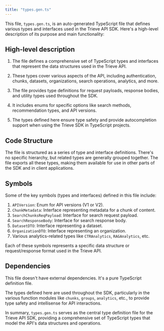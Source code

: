 ```yaml
---
title: "types.gen.ts"
---
```


This file, `types.gen.ts`, is an auto-generated TypeScript file that defines various types and interfaces used in the Trieve API SDK. Here's a high-level description of its purpose and main functionality:

## High-level description

1. The file defines a comprehensive set of TypeScript types and interfaces that represent the data structures used in the Trieve API.

2. These types cover various aspects of the API, including authentication, chunks, datasets, organizations, search operations, analytics, and more.

3. The file provides type definitions for request payloads, response bodies, and utility types used throughout the SDK.

4. It includes enums for specific options like search methods, recommendation types, and API versions.

5. The types defined here ensure type safety and provide autocompletion support when using the Trieve SDK in TypeScript projects.

## Code Structure

The file is structured as a series of type and interface definitions. There's no specific hierarchy, but related types are generally grouped together. The file exports all these types, making them available for use in other parts of the SDK and in client applications.

## Symbols

Some of the key symbols (types and interfaces) defined in this file include:

1. `APIVersion`: Enum for API versions (V1 or V2).
2. `ChunkMetadata`: Interface representing metadata for a chunk of content.
3. `SearchChunksReqPayload`: Interface for search request payload.
4. `SearchResponseBody`: Interface for search response body.
5. `DatasetDTO`: Interface representing a dataset.
6. `OrganizationDTO`: Interface representing an organization.
7. Various analytics-related types like `CTRAnalytics`, `RAGAnalytics`, etc.

Each of these symbols represents a specific data structure or request/response format used in the Trieve API.

## Dependencies

This file doesn't have external dependencies. It's a pure TypeScript definition file.

The types defined here are used throughout the SDK, particularly in the various function modules like `chunks`, `groups`, `analytics`, etc., to provide type safety and intellisense for API interactions.

In summary, `types.gen.ts` serves as the central type definition file for the Trieve API SDK, providing a comprehensive set of TypeScript types that model the API's data structures and operations.